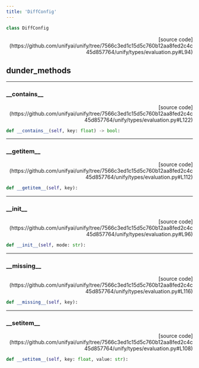 ```yaml
---
title: 'DiffConfig'
---
```


```python
class DiffConfig
```

<p align="right">[source code](https://github.com/unifyai/unify/tree/7566c3ed1c15d5c760b12aa8fed2c4c45d857764/unify/types/evaluation.py#L94)</p>



## dunder_methods

---

### \_\_contains\_\_

<p align="right">[source code](https://github.com/unifyai/unify/tree/7566c3ed1c15d5c760b12aa8fed2c4c45d857764/unify/types/evaluation.py#L122)</p>

```python
def __contains__(self, key: float) -> bool:
```



---

### \_\_getitem\_\_

<p align="right">[source code](https://github.com/unifyai/unify/tree/7566c3ed1c15d5c760b12aa8fed2c4c45d857764/unify/types/evaluation.py#L112)</p>

```python
def __getitem__(self, key):
```



---

### \_\_init\_\_

<p align="right">[source code](https://github.com/unifyai/unify/tree/7566c3ed1c15d5c760b12aa8fed2c4c45d857764/unify/types/evaluation.py#L96)</p>

```python
def __init__(self, mode: str):
```



---

### \_\_missing\_\_

<p align="right">[source code](https://github.com/unifyai/unify/tree/7566c3ed1c15d5c760b12aa8fed2c4c45d857764/unify/types/evaluation.py#L116)</p>

```python
def __missing__(self, key):
```



---

### \_\_setitem\_\_

<p align="right">[source code](https://github.com/unifyai/unify/tree/7566c3ed1c15d5c760b12aa8fed2c4c45d857764/unify/types/evaluation.py#L108)</p>

```python
def __setitem__(self, key: float, value: str):
```

